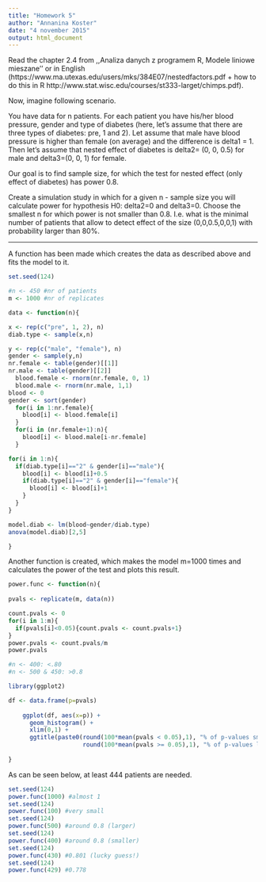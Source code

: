 ```yaml
---
title: "Homework 5"
author: "Annanina Koster"
date: "4 november 2015"
output: html_document
---
```


Read the chapter 2.4 from ,,Analiza danych z programem R, Modele liniowe mieszane'' or in English (https://www.ma.utexas.edu/users/mks/384E07/nestedfactors.pdf + how to do this in R http://www.stat.wisc.edu/courses/st333-larget/chimps.pdf).

Now, imagine following scenario.

You have data for n patients. For each patient you have his/her blood pressure, gender and type of diabetes (here, let's assume that there are three types of diabetes: pre, 1 and 2). Let assume that male have blood pressure is higher than female (on average) and the difference is delta1 = 1. Then let's assume that nested effect of diabetes is delta2= (0, 0, 0.5) for male and delta3=(0, 0, 1) for female.

Our goal is to find sample size, for which the test for nested effect (only effect of diabetes) has power 0.8.

Create a simulation study in which for a given n - sample size you will calculate power for hypothesis H0: delta2=0 and delta3=0.
Choose the smallest n for which power is not smaller than 0.8. I.e. what is the minimal number of patients that allow to detect effect of the size (0,0,0.5,0,0,1) with probability larger than 80%.

- - -

A function has been made which creates the data as described above and fits the model to it.

```r

set.seed(124)

#n <- 450 #nr of patients
m <- 1000 #nr of replicates

data <- function(n){

x <- rep(c("pre", 1, 2), n)
diab.type <- sample(x,n)

y <- rep(c("male", "female"), n)
gender <- sample(y,n)
nr.female <- table(gender)[[1]]
nr.male <- table(gender)[[2]]
  blood.female <- rnorm(nr.female, 0, 1)
  blood.male <- rnorm(nr.male, 1,1)
blood <- 0
gender <- sort(gender)
  for(i in 1:nr.female){
    blood[i] <- blood.female[i]
  }
  for(i in (nr.female+1):n){
    blood[i] <- blood.male[i-nr.female]
  }

for(i in 1:n){
  if(diab.type[i]=="2" & gender[i]=="male"){
    blood[i] <- blood[i]+0.5
    if(diab.type[i]=="2" & gender[i]=="female"){
      blood[i] <- blood[i]+1
    }
  }
}

model.diab <- lm(blood~gender/diab.type)
anova(model.diab)[2,5]

}

```

Another function is created, which makes the model m=1000 times and calculates the power of the test and plots this result.

```r

power.func <- function(n){
  
pvals <- replicate(m, data(n))

count.pvals <- 0
for(i in 1:m){
  if(pvals[i]<0.05){count.pvals <- count.pvals+1}
}
power.pvals <- count.pvals/m
power.pvals

#n <- 400: <.80
#n <- 500 & 450: >0.8

library(ggplot2)

df <- data.frame(p=pvals)
    
    ggplot(df, aes(x=p)) +
      geom_histogram() + 
      xlim(0,1) +
      ggtitle(paste0(round(100*mean(pvals < 0.05),1), "% of p-values smaller than 0.05 \n\n", 
                     round(100*mean(pvals >= 0.05),1), "% of p-values larger than 0.05"))
    
}

```

As can be seen below, at least 444 patients are needed.

```r

set.seed(124)
power.func(1000) #almost 1
set.seed(124)
power.func(100) #very small
set.seed(124)
power.func(500) #around 0.8 (larger)
set.seed(124)
power.func(400) #around 0.8 (smaller)
set.seed(124)
power.func(430) #0.801 (lucky guess!)
set.seed(124)
power.func(429) #0.778

```
